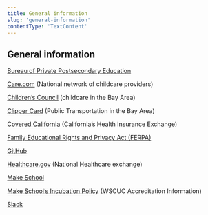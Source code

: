 ```yaml
---
title: General information
slug: 'general-information'
contentType: 'TextContent'
---
```


## General information

[Bureau of Private Postsecondary Education](https://www.bppe.ca.gov/)

[Care.com](care.com) (National network of childcare providers)

[Children’s Council](http://www.childrenscouncil.org/) (childcare in the Bay Area)

[Clipper Card](https://www.clippercard.com/) (Public Transportation in the Bay Area)

[Covered California](https://www.coveredca.com/) (California’s Health Insurance Exchange)

[Family Educational Rights and Privacy Act (FERPA)](https://www2.ed.gov/policy/gen/guid/fpco/ferpa/index.html)

[GitHub](https://github.com/Product-College-Courses/)

[Healthcare.gov](https://www.healthcare.gov/) (National Healthcare exchange)

[Make School](makeschool.com)

[Make School’s Incubation Policy](https://www.wscuc.org/content/incubation-policy) (WSCUC
Accreditation Information)

[Slack](http://slack.com)
